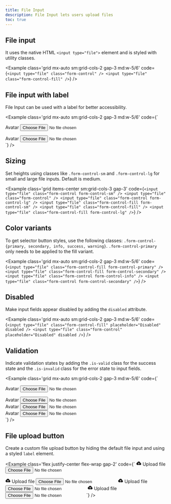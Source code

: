 ```yaml
---
title: File Input
description: File Input lets users upload files
toc: true
---
```


## File input
It uses the native HTML `<input type="file">` element and is styled with utility classes.

<Example class='grid mx-auto sm:grid-cols-2 gap-3 md:w-5/6' code={`<input type="file" class="form-control" />
<input type="file" class="form-control-fill" />`} />

## File input with label

File Input can be used with a label for better accessibility.

<Example class='grid mx-auto sm:grid-cols-2 gap-3 md:w-5/6' code={`<div class="form-field">
    <label class="form-label">Avatar</label>
    <input type="file" class="form-control" />
  </div>
  <div class="form-field">
    <label class="form-label">Avatar</label>
    <input type="file" class="form-control-fill" />
  </div>`} />

## Sizing

Set heights using classes like <code>.form-control-sm</code> and <code>.form-control-lg</code> for small and large file inputs. Default is medium.

<Example class='grid items-center sm:grid-cols-3 gap-3' code={`<input type="file" class="form-control form-control-sm" />
  <input type="file" class="form-control" />
  <input type="file" class="form-control form-control-lg" />
  <input type="file" class="form-control-fill form-control-sm" />
  <input type="file" class="form-control-fill" />
  <input type="file" class="form-control-fill form-control-lg" />`} />

## Color variants

To get selector button styles, use the following classes: `.form-control-{primary, secondary, info, success, warning}`. `.form-control-primary` only needs to be applied to the fill variant.

<Example class='grid mx-auto sm:grid-cols-2 gap-3 md:w-5/6' code={`<input type="file" class="form-control-fill form-control-primary" />
  <input type="file" class="form-control-fill form-control-secondary" />
  <input type="file" class="form-control form-control-info" />
  <input type="file" class="form-control form-control-secondary" />`} />

## Disabled

Make input fields appear disabled by adding the `disabled` attribute.

<Example class='grid mx-auto sm:grid-cols-2 gap-3 md:w-5/6' code={`<input type="file" class="form-control-fill" placeholder="Disabled" disabled />
  <input type="file" class="form-control" placeholder="Disabled" disabled />`} />

## Validation

Indicate validation states by adding the `.is-valid` class for the success state and the `.is-invalid` class for the error state to input fields.

<Example class='grid mx-auto sm:grid-cols-2 gap-3 md:w-5/6' code={`<div class="form-field">
    <label class="form-label">Avatar</label>
    <input type="file" class="form-control-fill is-valid" />
  </div>
  <div class="form-field">
    <label class="form-label">Avatar</label>
    <input type="file" class="form-control is-valid" />
  </div>
  <div class="form-field">
    <label class="form-label">Avatar</label>
    <input type="file" class="form-control-fill is-invalid" />
  </div>
  <div class="form-field">
    <label class="form-label">Avatar</label>
    <input type="file" class="form-control is-invalid" />
  </div>`} />

## File upload button

Create a custom file upload button by hiding the default file input and using a styled `label` element.

<Example class='flex justify-center flex-wrap gap-2' code={`<label class='btn btn-primary' for="btnFileUpload">
    <svg xmlns="http://www.w3.org/2000/svg" width="16" height="16" viewBox="0 0 24 24"><path fill="currentColor" d="M11 20H6.5q-2.275 0-3.887-1.575T1 14.575q0-1.95 1.175-3.475T5.25 9.15q.625-2.3 2.5-3.725T12 4q2.925 0 4.963 2.038T19 11q1.725.2 2.863 1.488T23 15.5q0 1.875-1.312 3.188T18.5 20H13v-7.15l1.6 1.55L16 13l-4-4l-4 4l1.4 1.4l1.6-1.55z" stroke-width="0.5" stroke="currentColor"/></svg>
    Upload file
  </label>
  <input type='file' id='btnFileUpload' />

  <label class='btn btn-secondary' for="btnFileUploadSecondary">
    <svg xmlns="http://www.w3.org/2000/svg" width="16" height="16" viewBox="0 0 24 24"><path fill="currentColor" d="M11 20H6.5q-2.275 0-3.887-1.575T1 14.575q0-1.95 1.175-3.475T5.25 9.15q.625-2.3 2.5-3.725T12 4q2.925 0 4.963 2.038T19 11q1.725.2 2.863 1.488T23 15.5q0 1.875-1.312 3.188T18.5 20H13v-7.15l1.6 1.55L16 13l-4-4l-4 4l1.4 1.4l1.6-1.55z" stroke-width="0.5" stroke="currentColor"/></svg>
    Upload file
  </label>
  <input type='file' id='btnFileUploadSecondary' />

  <label class='btn btn-outline-primary' for="btnFileUploadOutlined">
    <svg xmlns="http://www.w3.org/2000/svg" width="16" height="16" viewBox="0 0 24 24"><path fill="currentColor" d="M11 20H6.5q-2.275 0-3.887-1.575T1 14.575q0-1.95 1.175-3.475T5.25 9.15q.625-2.3 2.5-3.725T12 4q2.925 0 4.963 2.038T19 11q1.725.2 2.863 1.488T23 15.5q0 1.875-1.312 3.188T18.5 20H13v-7.15l1.6 1.55L16 13l-4-4l-4 4l1.4 1.4l1.6-1.55z" stroke-width="0.5" stroke="currentColor"/></svg>
    Upload file
  </label>
  <input type='file' id='btnFileUploadOutlined' />

  <label class='btn btn-text-secondary' for="btnFileUploadText">
    <svg xmlns="http://www.w3.org/2000/svg" width="16" height="16" viewBox="0 0 24 24"><path fill="currentColor" d="M11 20H6.5q-2.275 0-3.887-1.575T1 14.575q0-1.95 1.175-3.475T5.25 9.15q.625-2.3 2.5-3.725T12 4q2.925 0 4.963 2.038T19 11q1.725.2 2.863 1.488T23 15.5q0 1.875-1.312 3.188T18.5 20H13v-7.15l1.6 1.55L16 13l-4-4l-4 4l1.4 1.4l1.6-1.55z" stroke-width="0.5" stroke="currentColor"/></svg>
    Upload file
  </label>
  <input type='file' id='btnFileUploadText' />`} />
